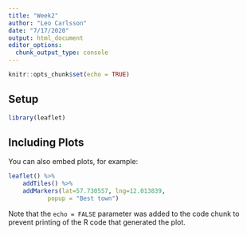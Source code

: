 ```yaml
---
title: "Week2"
author: "Leo Carlsson"
date: "7/17/2020"
output: html_document
editor_options: 
  chunk_output_type: console
---
```


```r
knitr::opts_chunk$set(echo = TRUE)
```

## Setup


```r
library(leaflet)
```

## Including Plots

You can also embed plots, for example:

```r
leaflet() %>% 
	addTiles() %>%
	addMarkers(lat=57.730557, lng=12.013839,
		   popup = "Best town")
```

Note that the `echo = FALSE` parameter was added to the code chunk to prevent printing of the R code that generated the plot.
